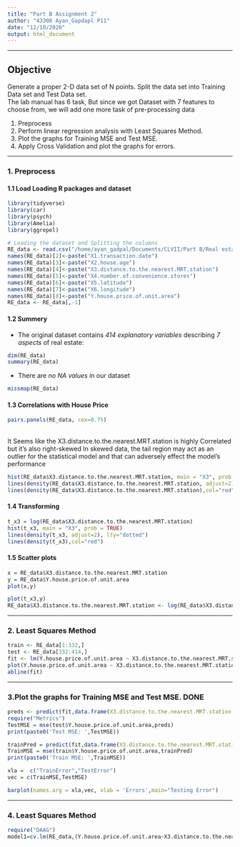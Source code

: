 ```yaml
---
title: "Part B Assignment 2"
author: "43308 Ayan_Gapdapl P11"
date: "12/10/2020"
output: html_document
---
```




---

## Objective
Generate a proper 2-D data set of N points. Split the data set into Training Data set and Test Data set. <br>
The lab manual has 6 task, But since we got Dataset with 7 features to choose from, we will add one more task of pre-processing data<br>

1. Preprocess 
2. Perform linear regression analysis with Least Squares Method. 
3. Plot the graphs for Training MSE and Test MSE. 
4. Apply Cross Validation and plot the graphs for errors.

---

### 1. Preprocess

#### 1.1 Load Loading R packages and dataset

```r
library(tidyverse)
library(car)
library(psych)
library(Amelia)
library(ggrepel)

```

```r
# Loading the dataset and Splitting the columns
RE_data <- read.csv("/home/ayan_gadpal/Documents/CLVII/Part B/Real estate.csv")
names(RE_data)[2]<-paste("X1.transaction.date")
names(RE_data)[3]<-paste("X2.house.age")
names(RE_data)[4]<-paste("X3.distance.to.the.nearest.MRT.station")
names(RE_data)[5]<-paste("X4.number.of.convenience.stores")
names(RE_data)[6]<-paste("X5.latitude")
names(RE_data)[7]<-paste("X6.longitude")
names(RE_data)[8]<-paste("Y.house.price.of.unit.area")
RE_data <- RE_data[,-1]
```

#### 1.2 Summery
* The original dataset contains *414 explanatory variables* describing *7 aspects* of real estate:

```r
dim(RE_data)
summary(RE_data)
```
* There are *no NA values* in our dataset
```r
missmap(RE_data)
```

#### 1.3 Correlations with House Price

```r
pairs.panels(RE_data, cex=0.75)
```
<br>It Seems like the X3.distance.to.the.nearest.MRT.station is highly Correlated but it's also right-skewed In skewed data, the tail region may act as an outlier for the statistical model and that can adversely effect the model's performance

```r
hist(RE_data$X3.distance.to.the.nearest.MRT.station, main = "X3", prob = TRUE)
lines(density(RE_data$X3.distance.to.the.nearest.MRT.station, adjust=2), lty="dotted") 
lines(density(RE_data$X3.distance.to.the.nearest.MRT.station),col="red")
```
#### 1.4 Transforming

```r
t_x3 = log(RE_data$X3.distance.to.the.nearest.MRT.station)
hist(t_x3, main = "X3", prob = TRUE)
lines(density(t_x3, adjust=2), lty="dotted") 
lines(density(t_x3),col="red")
```
#### 1.5 Scatter plots

```r
x = RE_data$X3.distance.to.the.nearest.MRT.station
y = RE_data$Y.house.price.of.unit.area
plot(x,y)
```
```r
plot(t_x3,y)
RE_data$X3.distance.to.the.nearest.MRT.station <- log(RE_data$X3.distance.to.the.nearest.MRT.station)
```

---

### 2. Least Squares Method

```r
train <- RE_data[1:332,]
test <- RE_data[332:414,]
fit <- lm(Y.house.price.of.unit.area ~ X3.distance.to.the.nearest.MRT.station, data=train)
plot(Y.house.price.of.unit.area ~ X3.distance.to.the.nearest.MRT.station, data=train)
abline(fit)
```

---

### 3.Plot the graphs for Training MSE and Test MSE. DONE

```r
preds <- predict(fit,data.frame(X3.distance.to.the.nearest.MRT.station = test$X3.distance.to.the.nearest.MRT.station))
require("Metrics")
TestMSE = mse(test$Y.house.price.of.unit.area,preds)
print(paste0('Test MSE: ',TestMSE))

trainPred = predict(fit,data.frame(X3.distance.to.the.nearest.MRT.station = train$X3.distance.to.the.nearest.MRT.station))
TrainMSE = mse(train$Y.house.price.of.unit.area,trainPred)
print(paste0('Train MSE: ',TrainMSE))

xla =  c("TrainError","TestError")
vec = c(TrainMSE,TestMSE)

barplot(names.arg = xla,vec, xlab = 'Errors',main="Testing Error")
```

---

### 4. Least Squares Method

```r
require("DAAG")
model1=cv.lm(RE_data,(Y.house.price.of.unit.area~X3.distance.to.the.nearest.MRT.station),m=5)
```
